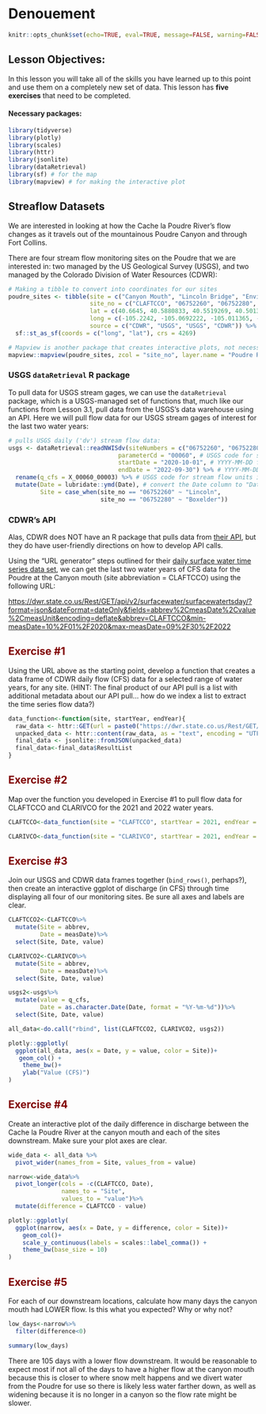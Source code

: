 # Denouement

```r
knitr::opts_chunk$set(echo=TRUE, eval=TRUE, message=FALSE, warning=FALSE, rows.print=5, fig.width=9)
```

## Lesson Objectives:

In this lesson you will take all of the skills you have learned up to this point and use them on a completely new set of data. This lesson has **five exercises** that need to be completed.

#### Necessary packages:

```r
library(tidyverse)
library(plotly)
library(scales)
library(httr)
library(jsonlite)
library(dataRetrieval)
library(sf) # for the map
library(mapview) # for making the interactive plot
```

## Streaflow Datasets

We are interested in looking at how the Cache la Poudre River's flow changes as it travels out of the mountainous Poudre Canyon and through Fort Collins.

There are four stream flow monitoring sites on the Poudre that we are interested in: two managed by the US Geological Survey (USGS), and two managed by the Colorado Division of Water Resources (CDWR):

```r
# Making a tibble to convert into coordinates for our sites
poudre_sites <- tibble(site = c("Canyon Mouth", "Lincoln Bridge", "Environmental Learning Center", "Below Fossil Creek Reservoir"),
                       site_no = c("CLAFTCCO", "06752260", "06752280", "CLARIVCO"),
                       lat = c(40.6645, 40.5880833, 40.5519269, 40.5013),
                       long = c(-105.2242, -105.0692222, -105.011365, -104.967),
                       source = c("CDWR", "USGS", "USGS", "CDWR")) %>%
  sf::st_as_sf(coords = c("long", "lat"), crs = 4269)

# Mapview is another package that creates interactive plots, not necessary for you to know yet!
mapview::mapview(poudre_sites, zcol = "site_no", layer.name = "Poudre River Monitoring")
```

### USGS `dataRetrieval` R package

To pull data for USGS stream gages, we can use the `dataRetrieval` package, which is a USGS-managed set of functions that, much like our functions from Lesson 3.1, pull data from the USGS's data warehouse using an API. Here we will pull flow data for our USGS stream gages of interest for the last two water years:

```r
# pulls USGS daily ('dv') stream flow data:
usgs <- dataRetrieval::readNWISdv(siteNumbers = c("06752260", "06752280"), # USGS site code for the Poudre River at the Lincoln Bridge and the ELC
                               parameterCd = "00060", # USGS code for stream flow
                               startDate = "2020-10-01", # YYYY-MM-DD formatting
                               endDate = "2022-09-30") %>% # YYYY-MM-DD formatting
  rename(q_cfs = X_00060_00003) %>% # USGS code for stream flow units in cubic feet per second (CFS)
  mutate(Date = lubridate::ymd(Date), # convert the Date column to "Date" formatting using the `lubridate` package
         Site = case_when(site_no == "06752260" ~ "Lincoln", 
                          site_no == "06752280" ~ "Boxelder"))
```

### CDWR's API

Alas, CDWR does NOT have an R package that pulls data from [their API](https://dwr.state.co.us/Rest/GET/Help#Datasets&#SurfaceWaterController&#gettingstarted&#jsonxml), but they do have user-friendly directions on how to develop API calls.

Using the "URL generator" steps outlined for their [daily surface water time series data set](https://dwr.state.co.us/Rest/GET/Help/SurfaceWaterTSDayGenerator), we can get the last two water years of CFS data for the Poudre at the Canyon mouth (site abbreviation = CLAFTCCO) using the following URL:

<https://dwr.state.co.us/Rest/GET/api/v2/surfacewater/surfacewatertsday/?format=json&dateFormat=dateOnly&fields=abbrev%2CmeasDate%2Cvalue%2CmeasUnit&encoding=deflate&abbrev=CLAFTCCO&min-measDate=10%2F01%2F2020&max-measDate=09%2F30%2F2022>

## Exercise #1 {style="color: maroon"}

Using the URL above as the starting point, develop a function that creates a data frame of CDWR daily flow (CFS) data for a selected range of water years, for any site. (HINT: The final product of our API pull is a list with additional metadata about our API pull... how do we index a list to extract the time series flow data?)

```r
data_function<-function(site, startYear, endYear){
  raw_data <- httr::GET(url = paste0("https://dwr.state.co.us/Rest/GET/api/v2/surfacewater/surfacewatertsday/?format=json&dateFormat=dateOnly&fields=abbrev%2CmeasDate%2Cvalue%2CmeasUnit&encoding=deflate&abbrev=", site, "&min-measDate=10%2F01%2F", startYear-1, "&max-measDate=09%2F30%2F", endYear))
  unpacked_data <- httr::content(raw_data, as = "text", encoding = "UTF-8") 
  final_data <- jsonlite::fromJSON(unpacked_data)
  final_data<-final_data$ResultList
}

```

## Exercise #2 {style="color: maroon"}

Map over the function you developed in Exercise #1 to pull flow data for CLAFTCCO and CLARIVCO for the 2021 and 2022 water years.

```r

CLAFTCCO<-data_function(site = "CLAFTCCO", startYear = 2021, endYear = 2022)

CLARIVCO<-data_function(site = "CLARIVCO", startYear = 2021, endYear = 2022)

```

## Exercise #3 {style="color: maroon"}

Join our USGS and CDWR data frames together (`bind_rows()`, perhaps?), then create an interactive ggplot of discharge (in CFS) through time displaying all four of our monitoring sites. Be sure all axes and labels are clear.

```r
CLAFTCCO2<-CLAFTCCO%>%
  mutate(Site = abbrev,
         Date = measDate)%>%
  select(Site, Date, value)

CLARIVCO2<-CLARIVCO%>%
  mutate(Site = abbrev,
         Date = measDate)%>%
  select(Site, Date, value)

usgs2<-usgs%>%
  mutate(value = q_cfs,
         Date = as.character.Date(Date, format = "%Y-%m-%d"))%>%
  select(Site, Date, value)

all_data<-do.call("rbind", list(CLAFTCCO2, CLARIVCO2, usgs2))

plotly::ggplotly(
  ggplot(all_data, aes(x = Date, y = value, color = Site))+
   geom_col() +
    theme_bw()+
    ylab("Value (CFS)")
)
```

## Exercise #4 {style="color: maroon"}

Create an interactive plot of the daily difference in discharge between the Cache la Poudre River at the canyon mouth and each of the sites downstream. Make sure your plot axes are clear.

```r
wide_data <- all_data %>%
  pivot_wider(names_from = Site, values_from = value)

narrow<-wide_data%>%
  pivot_longer(cols = -c(CLAFTCCO, Date),
               names_to = "Site",
               values_to = "value")%>%
  mutate(difference = CLAFTCCO - value)

plotly::ggplotly(
  ggplot(narrow, aes(x = Date, y = difference, color = Site))+
    geom_col()+
    scale_y_continuous(labels = scales::label_comma()) +
    theme_bw(base_size = 10)
)
```

## Exercise #5 {style="color: maroon"}

For each of our downstream locations, calculate how many days the canyon mouth had LOWER flow. Is this what you expected? Why or why not?

```r
low_days<-narrow%>%
  filter(difference<0)

summary(low_days)

```

There are 105 days with a lower flow downstream. It would be reasonable to expect most if not all of the days to have a higher flow at the canyon mouth because this is closer to where snow melt happens and we divert water from the Poudre for use so there is likely less water farther down, as well as widening because it is no longer in a canyon so the flow rate might be slower.
